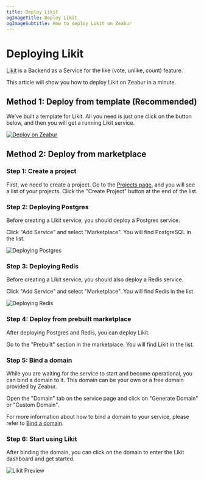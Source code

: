 ```yaml
---
title: Deploy Likit
ogImageTitle: Deploy Likit
ogImageSubtitle: How to deploy Likit on Zeabur
---
```



<WorkingInProgress />

# Deploying Likit

[Likit](https://github.com/CorrectRoadH/Likit) is a Backend as a Service for the like (vote, unlike, count) feature.

This article will show you how to deploy Likit on Zeabur in a minute.

## Method 1: Deploy from template (Recommended)

We've built a template for Likit. All you need is just one click on the button below, and then you will get a running Likit service.

[![Deploy on Zeabur](https://zeabur.com/button.svg)](https://zeabur.com/templates/KZOLHA?referralCode=CorrectRoadH)

## Method 2: Deploy from marketplace

### Step 1: Create a project

First, we need to create a project. Go to the [Projects page](https://dash.zeabur.com/projects), and you will see a list of your projects. Click the "Create Project" button at the end of the list.

### Step 2: Deploying Postgres

Before creating a Likit service, you should deploy a Postgres service.

Click "Add Service" and select "Marketplace". You will find PostgreSQL in the list.

![Deploying Postgres](/marketplace/likit/likit-postgres.png)

### Step 3: Deploying Redis

Before creating a Likit service, you should also deploy a Redis service.

Click "Add Service" and select "Marketplace". You will find Redis in the list.

![Deploying Redis](/marketplace/likit/likit-redis.png)

### Step 4: Deploy from prebuilt marketplace

After deploying Postgres and Redis, you can deploy Likit.

Go to the "Prebuilt" section in the marketplace. You will find Likit in the list.

### Step 5: Bind a domain

While you are waiting for the service to start and become operational, you can bind a domain to it.
This domain can be your own or a free domain provided by Zeabur.

Open the "Domain" tab on the service page and click on "Generate Domain" or "Custom Domain".

For more information about how to bind a domain to your service, please refer to [Bind a domain](/deploy/domain-binding).

### Step 6: Start using Likit

After binding the domain, you can click on the domain to enter the Likit dashboard and get started.

![Likit Preview](/marketplace/likit/likit.png)
